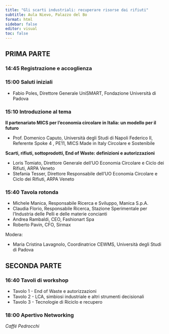 ```yaml
---
title: "Gli scarti industriali: recuperare risorse dai rifiuti"
subtitle: Aula Nievo, Palazzo del Bo
format: html
sidebar: false
editor: visual
toc: false
---
```


## PRIMA PARTE
### 14:45 Registrazione e accoglienza

### 15:00 Saluti iniziali
- Fabio Poles, Direttore Generale UniSMART, Fondazione Università di Padova

### 15:10 Introduzione al tema
**Il partenariato MICS per l’economia circolare in Italia: un modello per il futuro**

- Prof. Domenico Caputo, Università degli Studi di Napoli Federico II, Referente Spoke 4 , PE11, MICS Made in Italy Circolare e Sostenibile <br/>

**Scarti, rifiuti, sottoprodotti, End of Waste: definizioni e autorizzazioni**

-  Loris Tomiato, Direttore Generale dell’UO Economia Circolare e Ciclo dei Rifiuti, ARPA Veneto
- Stefania Tesser, Direttore Responsabile dell’UO Economia Circolare e Ciclo dei Rifiuti, ARPA Veneto

### 15:40 Tavola rotonda

- Michele Manica, Responsabile Ricerca e Sviluppo, Manica S.p.A.
- Claudia Florio, Responsabile Ricerca, Stazione Sperimentale per l’Industria delle Pelli e delle materie concianti
- Andrea Rambaldi, CEO, Fashionart Spa
- Roberto Pavin, CFO, Sirmax

Modera:

- Maria Cristina Lavagnolo, Coordinatrice CEWMS, Università degli Studi di Padova

## SECONDA PARTE
### 16:40 Tavoli di workshop

- Tavolo 1 - End of Waste e autorizzazioni
- Tavolo 2 - LCA, simbiosi industriale e altri strumenti decisionali
- Tavolo 3 - Tecnologie di Riciclo e recupero

### 18:00 Apertivo Networking
*Caffé Pedrocchi*

